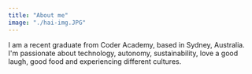 ```yaml
---
title: "About me"
image: "./hai-img.JPG"
---
```



I am a recent graduate from Coder Academy, based in Sydney, Australia. <br/>
I'm passionate about technology, autonomy, sustainability, love a good laugh, good food and experiencing different cultures.
